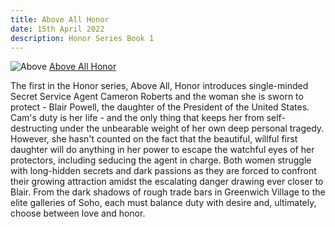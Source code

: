 ```yaml
---
title: Above All Honor
date: 15th April 2022
description: Honor Series Book 1
---
```


![Above](/img/aboveallhonor.jpg)
<a href="https://www.audible.com/pd/Above-All-Honor-Audiobook/B00FM87BDY?qid=1711901939&sr=1-1&ref_pageloadid=not_applicable&ref=a_search_c3_lProduct_1_1&pf_rd_p=83218cca-c308-412f-bfcf-90198b687a2f&pf_rd_r=7TG2TF3HW3RBNMYSK3Q3&pageLoadId=YXYAvsn6WPCLcwfB&creativeId=0d6f6720-f41c-457e-a42b-8c8dceb62f2c" target="_blank">Above All Honor</a>

The first in the Honor series, Above All, Honor introduces single-minded Secret Service Agent Cameron Roberts and the woman she is sworn to protect - Blair Powell, the daughter of the President of the United States. Cam's duty is her life - and the only thing that keeps her from self-destructing under the unbearable weight of her own deep personal tragedy. However, she hasn't counted on the fact that the beautiful, willful first daughter will do anything in her power to escape the watchful eyes of her protectors, including seducing the agent in charge. Both women struggle with long-hidden secrets and dark passions as they are forced to confront their growing attraction amidst the escalating danger drawing ever closer to Blair. From the dark shadows of rough trade bars in Greenwich Village to the elite galleries of Soho, each must balance duty with desire and, ultimately, choose between love and honor.